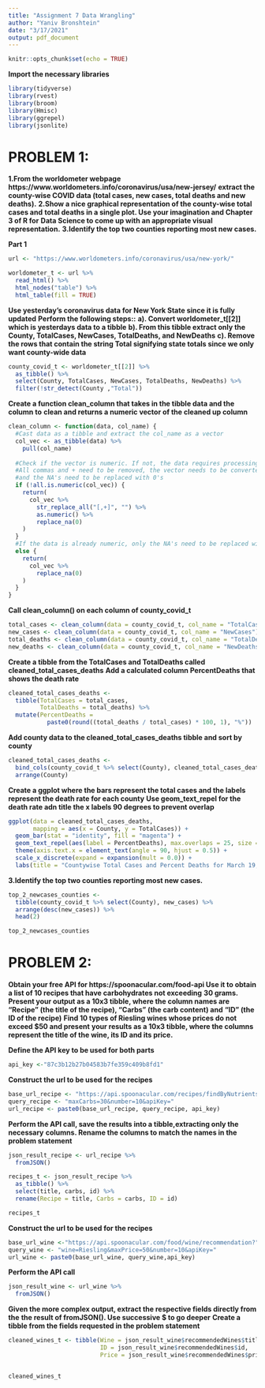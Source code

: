 ```yaml
---
title: "Assignment 7 Data Wrangling"
author: "Yaniv Bronshtein"
date: "3/17/2021"
output: pdf_document
---
```


```r
knitr::opts_chunk$set(echo = TRUE)
```

**Import the necessary libraries**
```r
library(tidyverse)
library(rvest)
library(broom)
library(Hmisc)
library(ggrepel)
library(jsonlite)
```
# PROBLEM 1:
**1.From the worldometer webpage** 
**https://www.worldometers.info/coronavirus/usa/new-jersey/**
**extract the county-wise COVID data (total cases, new cases, total deaths and new deaths).** 
**2.Show a nice graphical representation of the county-wise total cases and** 
**total deaths in a single plot. Use your imagination and Chapter 3 of R for** 
**Data Science to come up with an appropriate visual representation.**
**3.Identify the top two counties reporting most new cases.** 


**Part 1**
```r
url <- "https://www.worldometers.info/coronavirus/usa/new-york/"

worldometer_t <- url %>%
  read_html() %>%
  html_nodes("table") %>%
  html_table(fill = TRUE)
```

**Use yesterday's coronavirus data for New York State since it is fully updated**
**Perform the following steps::**
**a). Convert worldometer_t[[2]] which is yesterdays data to a tibble**
**b). From this tibble extract only the County, TotalCases, NewCases, TotalDeaths, and NewDeaths**
**c). Remove the rows that contain the string Total signifying state totals since we only**
**want county-wide data**
```r
county_covid_t <- worldometer_t[[2]] %>% 
  as_tibble() %>%
  select(County, TotalCases, NewCases, TotalDeaths, NewDeaths) %>%
  filter(!str_detect(County ,"Total"))
```

**Create a function clean_column that takes in the tibble data and the column to**
**clean and returns a numeric vector of the cleaned up column**
```r
clean_column <- function(data, col_name) {
  #Cast data as a tibble and extract the col_name as a vector
  col_vec <- as_tibble(data) %>% 
    pull(col_name)
  
  #Check if the vector is numeric. If not, the data requires processing
  #All commas and + need to be removed, the vector needs to be converted to numeric,
  #and the NA's need to be replaced with 0's
  if (!all.is.numeric(col_vec)) {
    return(
      col_vec %>%
        str_replace_all("[,+]", "") %>%
        as.numeric() %>%
        replace_na(0)
    )
  } 
  #If the data is already numeric, only the NA's need to be replaced with 0's
  else {
    return(
      col_vec %>%
        replace_na(0)
    )
  }
}
```

**Call clean_column() on each column of county_covid_t**
```r
total_cases <- clean_column(data = county_covid_t, col_name = "TotalCases")
new_cases <- clean_column(data = county_covid_t, col_name = "NewCases")
total_deaths <- clean_column(data = county_covid_t, col_name = "TotalDeaths")
new_deaths <- clean_column(data = county_covid_t, col_name = "NewDeaths")
```

**Create a tibble from the TotalCases and TotalDeaths called cleaned_total_cases_deaths**
**Add a calculated column PercentDeaths that shows the death rate**
```r
cleaned_total_cases_deaths <- 
  tibble(TotalCases = total_cases,  
         TotalDeaths = total_deaths) %>%
  mutate(PercentDeaths = 
           paste0(round((total_deaths / total_cases) * 100, 1), "%"))
```

**Add county data to the cleaned_total_cases_deaths tibble and sort by county**
```r
cleaned_total_cases_deaths <- 
  bind_cols(county_covid_t %>% select(County), cleaned_total_cases_deaths) %>%
  arrange(County)
```


**Create a ggplot where the bars represent the total cases and the labels** 
**represent the death rate for each county**
**Use geom_text_repel for the death rate adn title the x labels 90 degrees to prevent overlap**
```r
ggplot(data = cleaned_total_cases_deaths, 
       mapping = aes(x = County, y = TotalCases)) +
  geom_bar(stat = "identity", fill = "magenta") +
  geom_text_repel(aes(label = PercentDeaths), max.overlaps = 25, size = 3.0) +
  theme(axis.text.x = element_text(angle = 90, hjust = 0.5)) +
  scale_x_discrete(expand = expansion(mult = 0.0)) +
  labs(title = "Countywise Total Cases and Percent Deaths for March 19, 2021")
```

**3.Identify the top two counties reporting most new cases.** 
```r
top_2_newcases_counties <-
  tibble(county_covid_t %>% select(County), new_cases) %>% 
  arrange(desc(new_cases)) %>%
  head(2)

top_2_newcases_counties  
```

# PROBLEM 2:
  
**Obtain your free API for https://spoonacular.com/food-api **
**Use it to obtain a list of 10 recipes that have carbohydrates not exceeding**
**30 grams. Present your output as a 10x3 tibble, where the column names are** 
**“Recipe” (the title of the recipe), “Carbs” (the carb content) and** 
**“ID” (the ID of the recipe)**
**Find 10 types of Riesling wines whose prices do not exceed $50 and present** 
**your results as a 10x3 tibble, where the columns** 
**represent the title of the wine, its ID and its price.**

**Define the API key to be used for both parts**
```r
api_key <-"87c3b12b27b04583b7fe359c409b8fd1"
```

**Construct the url to be used for the recipes**
```r
base_url_recipe <- "https://api.spoonacular.com/recipes/findByNutrients?"
query_recipe <- "maxCarbs=30&number=10&apiKey="
url_recipe <- paste0(base_url_recipe, query_recipe, api_key)
```

**Perform the API call, save the results into a tibble,extracting only the necessary**
**columns. Rename the columns to match the names in the problem statement**
```r
json_result_recipe <- url_recipe %>% 
  fromJSON() 

recipes_t <- json_result_recipe %>%
  as_tibble() %>%
  select(title, carbs, id) %>%
  rename(Recipe = title, Carbs = carbs, ID = id)

recipes_t
```

**Construct the url to be used for the recipes**
```r
base_url_wine <-"https://api.spoonacular.com/food/wine/recommendation?"
query_wine <- "wine=Riesling&maxPrice=50&number=10&apiKey="
url_wine <- paste0(base_url_wine, query_wine,api_key)
```

**Perform the API call**
```r
json_result_wine <- url_wine %>% 
  fromJSON() 
```

**Given the more complex output, extract the respective fields directly from the**
**the result of fromJSON(). Use successive $ to go deeper**
**Create a tibble from the fields requested in the problem statement**
```r
cleaned_wines_t <- tibble(Wine = json_result_wine$recommendedWines$title,
                          ID = json_result_wine$recommendedWines$id, 
                          Price = json_result_wine$recommendedWines$price)


cleaned_wines_t
```
